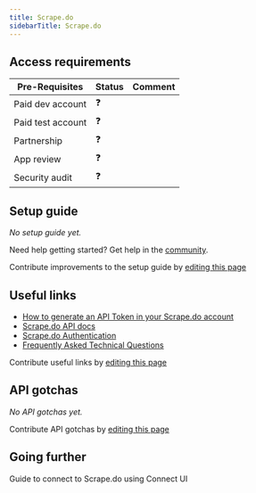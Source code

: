 ```yaml
---
title: Scrape.do
sidebarTitle: Scrape.do
---
```



<Overview />
<PreBuiltTooling />
<PreBuiltUseCases />

## Access requirements
| Pre-Requisites | Status | Comment|
| - | - | - |
| Paid dev account | ❓ |  |
| Paid test account | ❓ |  |
| Partnership | ❓ | |
| App review | ❓ |  |
| Security audit | ❓ | |


## Setup guide

_No setup guide yet._

<Tip>Need help getting started? Get help in the [community](https://nango.dev/slack).</Tip>

<Note>Contribute improvements to the setup guide by [editing this page](https://github.com/nangohq/nango/tree/master/docs/integrations/all/scrapedo.mdx)</Note>


## Useful links

-   [How to generate an API Token in your Scrape.do account](https://dashboard.scrape.do/signup)
-   [Scrape.do API docs](https://scrape.do/documentation/#quick-start)
-   [Scrape.do Authentication](https://scrape.do/documentation/#token)
-   [Frequently Asked Technical Questions](https://scrape.do/documentation/#frequently-asked-technical-questions)

<Note>Contribute useful links by [editing this page](https://github.com/nangohq/nango/tree/master/docs/integrations/all/scrapedo.mdx)</Note>

## API gotchas

_No API gotchas yet._

<Note>Contribute API gotchas by [editing this page](https://github.com/nangohq/nango/tree/master/docs/integrations/all/scrapedo.mdx)</Note>

## Going further

<Card title="Connect to Scrape.do" icon="link" href="/integrations/all/scrapedo/connect" horizontal>
  Guide to connect to Scrape.do using Connect UI
</Card>
